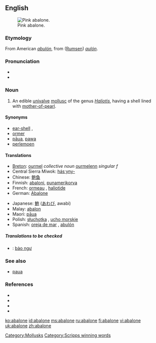 {{was wotd|2006|December|30}}
==English==
[[Image:Pinkabalone_300.jpg|thumb|right|Pink abalone.]]

===Etymology===
From American {{S.}} ''[[abulón]]'', from {{Ohlo.}} ([[Rumsen]]) ''[[aulón]]''.

===Pronunciation===
*{{IPA|/æbəˈləʊni/}}
*{{audio|en-us-abalone.ogg|Audio (US)}}

===Noun===
{{en-noun}}

# {{context|US|Australia|zoology}} An edible [[univalve]] [[mollusc]] of the genus ''[[Haliotis]]'', having a shell lined with [[mother-of-pearl]].

====Synonyms====
*[[ear-shell]] {{italbrac|UK}},
*[[ormer]] {{italbrac|Guernsey}}
*[[pāua]], [[pawa]] {{italbrac|New Zealand}}
*[[perlemoen]] {{italbrac|South Africa}}

====Translations====
{{trans-top|edible univalve mollusc}}
*[[Breton]]: [[ourmel]] ''collective noun'' [[ourmelenn]] ''singular f''
*Central Sierra Miwok: [[hásˑyny-]]
*Chinese: [[鲍鱼]]
*Finnish: [[abaloni]], [[punamerikorva]]
*French: [[ormeau]] {{m}}, [[haliotide]] {{f}}
*German: [[abalone|Abalone]]
{{trans-mid}}
*Japanese: [[鮑]] ([[あわび]], awabi)
*Malay: [[abalon]]
*Maori: [[pāua]]
*Polish: [[słuchotka]] {{f}}, [[ucho morskie]] {{n}}
*Spanish: [[oreja de mar]] {{f}}, [[abulón]] {{m}}
{{trans-bottom}}

=====Translations to be checked=====
{{checktrans}}
*{{ttbc|Vietnamese}}: [[bào ngư]]

===See also===
*[[paua]] {{pos_n}}

===References===
{{wikisource1911Enc|Abalone}}
*{{pedialite|Abalone}}
*{{R:American Heritage 2000|abalone}}
*{{R:Dictionary.com|abalone}}
*{{R:WordNet 2003|abalone}}

[[Category:Mollusks]]
[[Category:Scripps winning words]]

[[ko:abalone]]
[[id:abalone]]
[[ms:abalone]]
[[ru:abalone]]
[[fi:abalone]]
[[vi:abalone]]
[[uk:abalone]]
[[zh:abalone]]